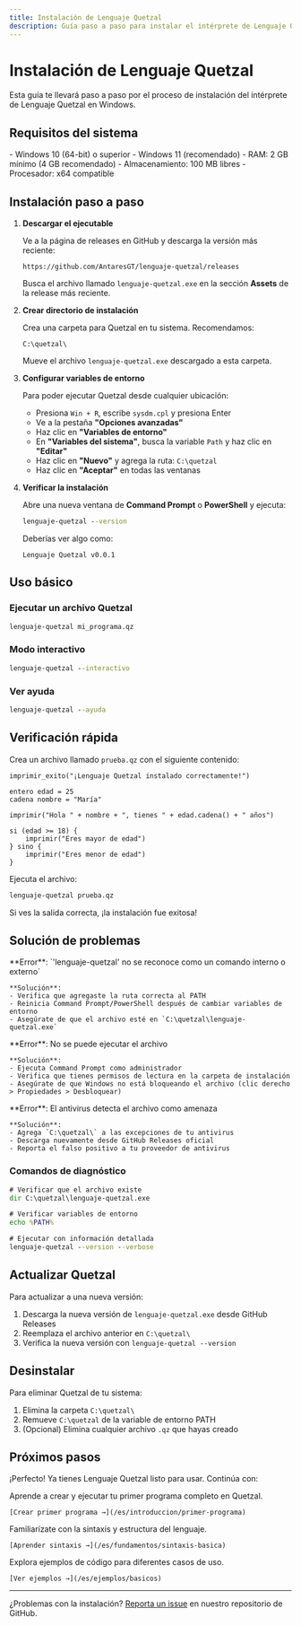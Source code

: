 ```yaml
---
title: Instalación de Lenguaje Quetzal
description: Guía paso a paso para instalar el intérprete de Lenguaje Quetzal en Windows.
---
```



# Instalación de Lenguaje Quetzal

Esta guía te llevará paso a paso por el proceso de instalación del intérprete de Lenguaje Quetzal en Windows.

<Badge text="Solo Windows" variant="note" />

## Requisitos del sistema

<CardGrid>
  <Card title="Sistema Operativo" icon="laptop">
    - Windows 10 (64-bit) o superior
    - Windows 11 (recomendado)
  </Card>
  
  <Card title="Hardware Mínimo" icon="setting">
    - RAM: 2 GB mínimo (4 GB recomendado)
    - Almacenamiento: 100 MB libres
    - Procesador: x64 compatible
  </Card>
</CardGrid>

## Instalación paso a paso

<Steps>

1. **Descargar el ejecutable**
   
   Ve a la página de releases en GitHub y descarga la versión más reciente:
   
   ```
   https://github.com/AntaresGT/lenguaje-quetzal/releases
   ```
   
   Busca el archivo llamado `lenguaje-quetzal.exe` en la sección **Assets** de la release más reciente.

2. **Crear directorio de instalación**
   
   Crea una carpeta para Quetzal en tu sistema. Recomendamos:
   
   ```
   C:\quetzal\
   ```
   
   Mueve el archivo `lenguaje-quetzal.exe` descargado a esta carpeta.

3. **Configurar variables de entorno**
   
   Para poder ejecutar Quetzal desde cualquier ubicación:
   
   - Presiona `Win + R`, escribe `sysdm.cpl` y presiona Enter
   - Ve a la pestaña **"Opciones avanzadas"**
   - Haz clic en **"Variables de entorno"**
   - En **"Variables del sistema"**, busca la variable `Path` y haz clic en **"Editar"**
   - Haz clic en **"Nuevo"** y agrega la ruta: `C:\quetzal`
   - Haz clic en **"Aceptar"** en todas las ventanas

4. **Verificar la instalación**
   
   Abre una nueva ventana de **Command Prompt** o **PowerShell** y ejecuta:
   
   ```cmd
   lenguaje-quetzal --version
   ```
   
   Deberías ver algo como:
   ```
   Lenguaje Quetzal v0.0.1
   ```

</Steps>

## Uso básico

### Ejecutar un archivo Quetzal

```cmd
lenguaje-quetzal mi_programa.qz
```

### Modo interactivo

```cmd
lenguaje-quetzal --interactivo
```

### Ver ayuda

```cmd
lenguaje-quetzal --ayuda
```

## Verificación rápida

Crea un archivo llamado `prueba.qz` con el siguiente contenido:

```quetzal
imprimir_exito("¡Lenguaje Quetzal instalado correctamente!")

entero edad = 25
cadena nombre = "María"

imprimir("Hola " + nombre + ", tienes " + edad.cadena() + " años")

si (edad >= 18) {
    imprimir("Eres mayor de edad")
} sino {
    imprimir("Eres menor de edad")
}
```

Ejecuta el archivo:

```cmd
lenguaje-quetzal prueba.qz
```

Si ves la salida correcta, ¡la instalación fue exitosa!

## Solución de problemas

<CardGrid>
  <Card title="Comando no reconocido" icon="error">
    **Error**: `'lenguaje-quetzal' no se reconoce como un comando interno o externo`
    
    **Solución**:
    - Verifica que agregaste la ruta correcta al PATH
    - Reinicia Command Prompt/PowerShell después de cambiar variables de entorno
    - Asegúrate de que el archivo esté en `C:\quetzal\lenguaje-quetzal.exe`
  </Card>
  
  <Card title="Error de permisos" icon="warning">
    **Error**: No se puede ejecutar el archivo
    
    **Solución**:
    - Ejecuta Command Prompt como administrador
    - Verifica que tienes permisos de lectura en la carpeta de instalación
    - Asegúrate de que Windows no está bloqueando el archivo (clic derecho > Propiedades > Desbloquear)
  </Card>
  
  <Card title="Antivirus bloquea el archivo" icon="shield">
    **Error**: El antivirus detecta el archivo como amenaza
    
    **Solución**:
    - Agrega `C:\quetzal\` a las excepciones de tu antivirus
    - Descarga nuevamente desde GitHub Releases oficial
    - Reporta el falso positivo a tu proveedor de antivirus
  </Card>
</CardGrid>

### Comandos de diagnóstico

```cmd
# Verificar que el archivo existe
dir C:\quetzal\lenguaje-quetzal.exe

# Verificar variables de entorno
echo %PATH%

# Ejecutar con información detallada
lenguaje-quetzal --version --verbose
```

## Actualizar Quetzal

Para actualizar a una nueva versión:

1. Descarga la nueva versión de `lenguaje-quetzal.exe` desde GitHub Releases
2. Reemplaza el archivo anterior en `C:\quetzal\`
3. Verifica la nueva versión con `lenguaje-quetzal --version`

## Desinstalar

Para eliminar Quetzal de tu sistema:

1. Elimina la carpeta `C:\quetzal\`
2. Remueve `C:\quetzal` de la variable de entorno PATH
3. (Opcional) Elimina cualquier archivo `.qz` que hayas creado

## Próximos pasos

¡Perfecto! Ya tienes Lenguaje Quetzal listo para usar. Continúa con:

<CardGrid>
  <Card title="Tu primer programa" icon="rocket">
    Aprende a crear y ejecutar tu primer programa completo en Quetzal.
    
    [Crear primer programa →](/es/introduccion/primer-programa)
  </Card>
  
  <Card title="Sintaxis básica" icon="document">
    Familiarízate con la sintaxis y estructura del lenguaje.
    
    [Aprender sintaxis →](/es/fundamentos/sintaxis-basica)
  </Card>
  
  <Card title="Ejemplos prácticos" icon="open-book">
    Explora ejemplos de código para diferentes casos de uso.
    
    [Ver ejemplos →](/es/ejemplos/basicos)
  </Card>
</CardGrid>

---

¿Problemas con la instalación? [Reporta un issue](https://github.com/AntaresGT/lenguaje-quetzal/issues) en nuestro repositorio de GitHub.
